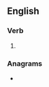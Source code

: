 ==English==

===Verb===
{{head|en|verb form}}

# {{en-past of|inactivate}}

===Anagrams===
* {{anagrams|en|vaticinated}}